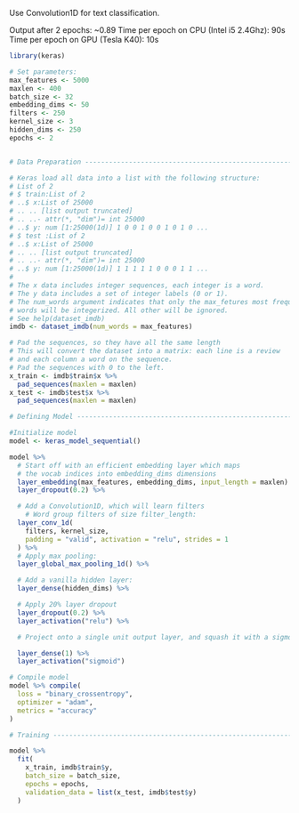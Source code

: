 Use Convolution1D for text classification.

Output after 2 epochs: ~0.89 
Time per epoch on CPU (Intel i5 2.4Ghz): 90s
Time per epoch on GPU (Tesla K40): 10s


```r
library(keras)

# Set parameters:
max_features <- 5000
maxlen <- 400
batch_size <- 32
embedding_dims <- 50
filters <- 250
kernel_size <- 3
hidden_dims <- 250
epochs <- 2


# Data Preparation --------------------------------------------------------

# Keras load all data into a list with the following structure:
# List of 2
# $ train:List of 2
# ..$ x:List of 25000
# .. .. [list output truncated]
# .. ..- attr(*, "dim")= int 25000
# ..$ y: num [1:25000(1d)] 1 0 0 1 0 0 1 0 1 0 ...
# $ test :List of 2
# ..$ x:List of 25000
# .. .. [list output truncated]
# .. ..- attr(*, "dim")= int 25000
# ..$ y: num [1:25000(1d)] 1 1 1 1 1 0 0 0 1 1 ...
#
# The x data includes integer sequences, each integer is a word.
# The y data includes a set of integer labels (0 or 1).
# The num_words argument indicates that only the max_fetures most frequent
# words will be integerized. All other will be ignored.
# See help(dataset_imdb)
imdb <- dataset_imdb(num_words = max_features)

# Pad the sequences, so they have all the same length
# This will convert the dataset into a matrix: each line is a review
# and each column a word on the sequence. 
# Pad the sequences with 0 to the left.
x_train <- imdb$train$x %>%
  pad_sequences(maxlen = maxlen)
x_test <- imdb$test$x %>%
  pad_sequences(maxlen = maxlen)

# Defining Model ------------------------------------------------------

#Initialize model
model <- keras_model_sequential()

model %>% 
  # Start off with an efficient embedding layer which maps
  # the vocab indices into embedding_dims dimensions
  layer_embedding(max_features, embedding_dims, input_length = maxlen) %>%
  layer_dropout(0.2) %>%

  # Add a Convolution1D, which will learn filters
    # Word group filters of size filter_length:
  layer_conv_1d(
    filters, kernel_size, 
    padding = "valid", activation = "relu", strides = 1
  ) %>%
  # Apply max pooling:
  layer_global_max_pooling_1d() %>%

  # Add a vanilla hidden layer:
  layer_dense(hidden_dims) %>%

  # Apply 20% layer dropout
  layer_dropout(0.2) %>%
  layer_activation("relu") %>%

  # Project onto a single unit output layer, and squash it with a sigmoid

  layer_dense(1) %>%
  layer_activation("sigmoid")

# Compile model
model %>% compile(
  loss = "binary_crossentropy",
  optimizer = "adam",
  metrics = "accuracy"
)

# Training ----------------------------------------------------------------

model %>%
  fit(
    x_train, imdb$train$y,
    batch_size = batch_size,
    epochs = epochs,
    validation_data = list(x_test, imdb$test$y)
  )
```

